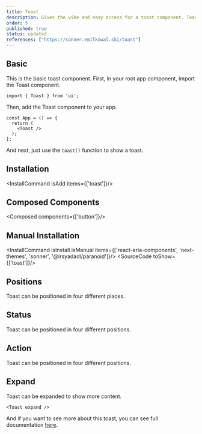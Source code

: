 ```yaml
---
title: Toast
description: Gives the vibe and easy access for a toast component. Toasts show quick, temporary alerts about actions, errors, or other events in an app.
order: 5
published: true
status: updated
references: ["https://sonner.emilkowal.ski/toast"]
---
```


## Basic
This is the basic toast component.
First, in your root app component, import the Toast component.
```tsx
import { Toast } from 'ui';
```
Then, add the Toast component to your app.
```tsx
const App = () => {
  return (
    <Toast />
  );
};
```
And next, just use the `toast()` function to show a toast.

<How toUse="statuses/toast-demo" />

## Installation
<InstallCommand isAdd items={['toast']}/>

## Composed Components
<Composed components={['button']}/>

## Manual Installation
<InstallCommand isInstall isManual items={['react-aria-components', 'next-themes', 'sonner', '@irsyadadl/paranoid']}/>
<SourceCode toShow={['toast']}/>

## Positions
Toast can be positioned in four different places.
<How toUse="statuses/toast-positions-demo" />

## Status
Toast can be positioned in four different positions.
<How toUse="statuses/toast-status-demo" />

## Action
Toast can be positioned in four different positions.
<How toUse="statuses/toast-action-demo" />

## Expand
Toast can be expanded to show more content.
```tsx
<Toast expand />
```

And if you want to see more about this toast, you can see full documentation [here](https://sonner.emilkowal.ski/toast).
